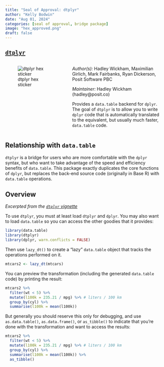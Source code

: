 ```yaml
---
title: "Seal of Approval: dtplyr"
author: "Kelly Bodwin"
date: "Aug 01, 2024"
categories: [seal of approval, bridge package]
image: "hex_approved.png"
draft: false
---
```


## [`dtplyr`](https://github.com/tidyverse/dtplyr)

::::{.columns}

:::{.column width="40%"}

![dtplyr hex sticker](hex.png)
:::


:::{.column width="60%"}

*Author(s):*	Hadley Wickham, Maximilian Girlich, Mark Fairbanks, Ryan Dickerson, Posit Software PBC

*Maintainer:*	Hadley Wickham (hadley\@posit.co)


Provides a `data.table` backend for `dplyr`. The goal of `dtplyr` is to allow you to write `dplyr` code that is automatically translated to the equivalent, but usually much faster, `data.table` code.

:::

::::

## Relationship with `data.table`

`dtplyr` is a bridge for users who are more comfortable with the `dplyr` syntax, but who want to take advantage of the speed and efficiency benefits of `data.table`.  This package exactly duplicates the core functions of `dplyr`, but replaces the back-end source code (originally in Base R) with `data.table` operations.

## Overview

*Excerpted from the [`dtplyr` vignette](https://dtplyr.tidyverse.org/)*

To use `dtplyr`, you must at least load `dtplyr` and `dplyr`. You may also want to load `data.table` so you can access the other goodies that it provides:

```r
library(data.table)
library(dtplyr)
library(dplyr, warn.conflicts = FALSE)
```


Then use `lazy_dt()` to create a “lazy” `data.table` object that tracks the operations performed on it.

```r
mtcars2 <- lazy_dt(mtcars)
```

You can preview the transformation (including the generated `data.table` code) by printing the result:

```r
mtcars2 %>% 
  filter(wt < 5) %>% 
  mutate(l100k = 235.21 / mpg) %>% # liters / 100 km
  group_by(cyl) %>% 
  summarise(l100k = mean(l100k))
```

But generally you should reserve this only for debugging, and use `as.data.table()`, `as.data.frame()`, or `as_tibble()` to indicate that you’re done with the transformation and want to access the results:

```r
mtcars2 %>% 
  filter(wt < 5) %>% 
  mutate(l100k = 235.21 / mpg) %>% # liters / 100 km
  group_by(cyl) %>% 
  summarise(l100k = mean(l100k)) %>% 
  as_tibble()
```